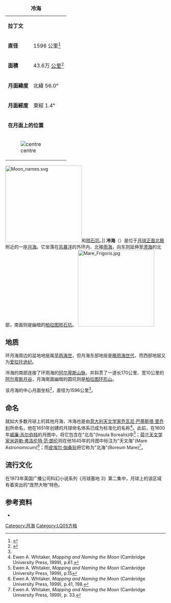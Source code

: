 {| border="1" cellspacing="0" cellpadding="2" align="right" style="margin-left:1em"
|+ '''冷海'''
|-
| '''拉丁文'''
| {{lang|la|Mare Frigoris}}
|-
| '''直径'''
| 1596 公里<ref name=USGS>{{cite web |title=Moon Mare/Maria |publisher=USGS Astrogeology |work=Gazetteer of Planetary Nomenclature |url=http://planetarynames.wr.usgs.gov/SearchResults?target=MOON&featureType=Mare%2C%20maria |accessdate=2010-08-20 |archive-date=2018-06-23 |archive-url=https://web.archive.org/web/20180623033238/https://planetarynames.wr.usgs.gov/SearchResults?target=MOON&featureType=Mare%2C%20maria |dead-url=no }}</ref>
|-
| '''面積'''
| 43.6万 [[平方公里|公里<sup>2</sup>]]
|-
| '''月面緯度'''
| 北緯 56.0°
|-
| '''月面經度'''
| 東經 1.4°
|-
| colspan="2" | '''在月面上的位置'''
|-
| colspan="2" | [[Image:Location_of_Mare_Frigoris.jpg|centre]]
|}
[[Image:Moon_names.svg|240px]]和[[陨石坑|陨石坑]]。]]
'''冷海'''（{{lang-la|Mare Frigoris}}）是位于[[月球正面|月球正面]][[月球北极|北极]]附近的一座[[月海|月海]]。它坐落在[[风暴洋|风暴洋]]的外环内、北接[[雨海|雨海]]，向东则延伸至[[澄海|澄海]]的北部，南面则是幽暗的[[柏拉图坑|柏拉图陨石坑]]。
[[Image:Mare_Frigoris.jpg|240px]]

==地质==
环月海周边的盆地地层属[[早雨海世|早雨海世]]，但月海东部地层是[[晚雨海世|晚雨海世]][[世_(地质学)|代]]，而西部地层又为[[爱拉托逊纪|爱拉托逊纪]]。

冷海的南部连接了环雨海的[[阿尔卑斯山脉_(月球)|阿尔卑斯山脉]]，并斜贯了一道长170公里、宽10公里的[[阿尔卑斯月谷|阿尔卑斯月谷]]，月海南面幽暗的圆坑则是[[柏拉图坑|柏拉图环形山]]。

该月海的中心月面坐标{{Coord|56.0|N|1.4|E|globe:Moon|display=inline,title}}<ref name="IAU_data">{{cite web |url=http://planetarynames.wr.usgs.gov/Feature/3209?__fsk=-1995152096 |title=Gazetteer of Planetary Nomenclature |publisher=International Astronomical Union (IAU) Working Group for Planetary System Nomenclature (WGPSN) |language=en |accessdate=2010-08-05 |archiveurl=https://www.webcitation.org/67QY9feey?url=http://planetarynames.wr.usgs.gov/Feature/3209?__fsk=-1995152096 |archivedate=2012-05-05 |deadurl=yes }}</ref>，直径为1596公里<ref name="IAU_data"/>。

==命名==

就如大多数月球上的其他月海，冷海也是由[[意大利|意大利]][[天文学家|天文学家]][[乔瓦尼·巴蒂斯塔·里乔利|乔瓦尼·巴蒂斯塔·里乔利]]所命名，他在1651年创建的月球命名体系已成为标准化的名称<ref>Ewen A. Whitaker, ''Mapping and Naming the Moon'' (Cambridge University Press, 1999), p.61.</ref>。此前，在1600年[[威廉·吉尔伯特|威廉·吉尔伯特]]的月图中，将它包含在"北岛"(Insula Borealis)中<ref>Ewen A. Whitaker, ''Mapping and Naming the Moon'' (Cambridge University Press, 1999), p.15</ref>；[[荷兰|荷兰]][[天文学家|天文学家]][[米迦勒·弗洛伦特·范·朗伦|米迦勒·弗洛伦特·范·朗伦]]则在他1645年的月图中标注为"天文海"(Mare Astronomicum)<ref>Ewen A. Whitaker, ''Mapping and Naming the Moon'' (Cambridge University Press, 1999), p.41, 198.</ref>；而[[皮埃尔·伽桑狄|皮埃尔·伽桑狄]]把它称为"北海"(Boreum Mare)<ref>Ewen A. Whitaker, ''Mapping and Naming the Moon'' (Cambridge University Press, 1999), p. 33.</ref>。

==流行文化==
在1973年英国广播公司科幻小说系列《月球基地 3》第二集中，月球上的该区域有着突出的“庞然大物”特色。

==参考资料==
{{Reflist}}
*{{en}}{{cite web|url=http://lunar.arc.nasa.gov/science/atlas/mare/mfrigoris.htm|title='''Mare Fecunditatis'''</span>|publisher=[[美国国家航空航天局|美国国家航空航天局]]|date=|accessdate=2009-03-03|deadurl=yes|archiveurl=https://web.archive.org/web/20090322121510/http://lunar.arc.nasa.gov/science/atlas/mare/mfrigoris.htm|archivedate=2009-03-22}}
{{月海}}

[[Category:月海|Category:月海]]
[[Category:LQ05方格|Category:LQ05方格]]